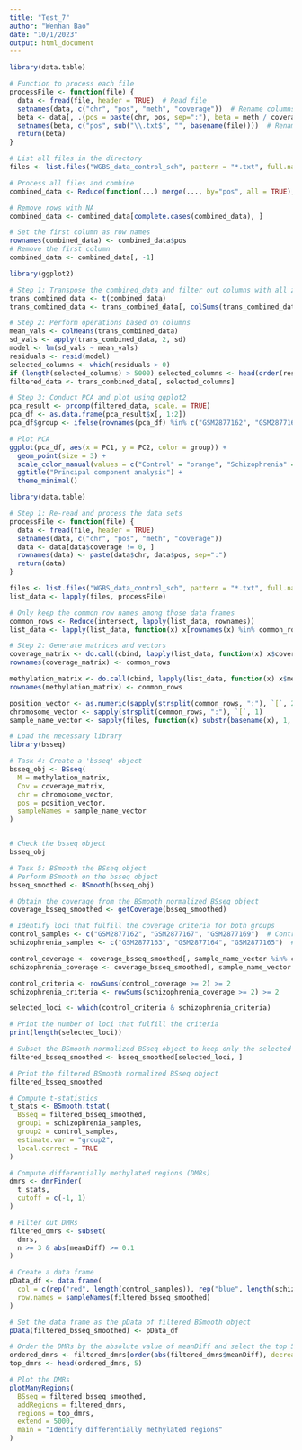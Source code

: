 ```yaml
---
title: "Test_7"
author: "Wenhan Bao"
date: "10/1/2023"
output: html_document
---
```


```r
library(data.table)

# Function to process each file
processFile <- function(file) {
  data <- fread(file, header = TRUE)  # Read file
  setnames(data, c("chr", "pos", "meth", "coverage"))  # Rename columns
  beta <- data[, .(pos = paste(chr, pos, sep=":"), beta = meth / coverage)]  # Calculate beta values
  setnames(beta, c("pos", sub("\\.txt$", "", basename(file))))  # Rename beta column
  return(beta)
}

# List all files in the directory
files <- list.files("WGBS_data_control_sch", pattern = "*.txt", full.names = TRUE)

# Process all files and combine
combined_data <- Reduce(function(...) merge(..., by="pos", all = TRUE), lapply(files, processFile))

# Remove rows with NA
combined_data <- combined_data[complete.cases(combined_data), ]

# Set the first column as row names
rownames(combined_data) <- combined_data$pos
# Remove the first column
combined_data <- combined_data[, -1]

```

```r
library(ggplot2)

# Step 1: Transpose the combined_data and filter out columns with all zeros
trans_combined_data <- t(combined_data)
trans_combined_data <- trans_combined_data[, colSums(trans_combined_data != 0) > 0]

# Step 2: Perform operations based on columns
mean_vals <- colMeans(trans_combined_data)
sd_vals <- apply(trans_combined_data, 2, sd)
model <- lm(sd_vals ~ mean_vals)
residuals <- resid(model)
selected_columns <- which(residuals > 0)
if (length(selected_columns) > 5000) selected_columns <- head(order(residuals[selected_columns], decreasing = TRUE), 5000)
filtered_data <- trans_combined_data[, selected_columns]

# Step 3: Conduct PCA and plot using ggplot2
pca_result <- prcomp(filtered_data, scale. = TRUE)
pca_df <- as.data.frame(pca_result$x[, 1:2])
pca_df$group <- ifelse(rownames(pca_df) %in% c("GSM2877162", "GSM2877167", "GSM2877169"), "Control", "Schizophrenia")

# Plot PCA
ggplot(pca_df, aes(x = PC1, y = PC2, color = group)) +
  geom_point(size = 3) +
  scale_color_manual(values = c("Control" = "orange", "Schizophrenia" = "blue")) +
  ggtitle("Principal component analysis") +
  theme_minimal()

```

```r
library(data.table)

# Step 1: Re-read and process the data sets
processFile <- function(file) {
  data <- fread(file, header = TRUE)
  setnames(data, c("chr", "pos", "meth", "coverage")) 
  data <- data[data$coverage != 0, ]
  rownames(data) <- paste(data$chr, data$pos, sep=":")
  return(data)
}

files <- list.files("WGBS_data_control_sch", pattern = "*.txt", full.names = TRUE)
list_data <- lapply(files, processFile)

# Only keep the common row names among those data frames
common_rows <- Reduce(intersect, lapply(list_data, rownames))
list_data <- lapply(list_data, function(x) x[rownames(x) %in% common_rows, ])

# Step 2: Generate matrices and vectors
coverage_matrix <- do.call(cbind, lapply(list_data, function(x) x$coverage))
rownames(coverage_matrix) <- common_rows

methylation_matrix <- do.call(cbind, lapply(list_data, function(x) x$meth))
rownames(methylation_matrix) <- common_rows

position_vector <- as.numeric(sapply(strsplit(common_rows, ":"), `[`, 2))
chromosome_vector <- sapply(strsplit(common_rows, ":"), `[`, 1)
sample_name_vector <- sapply(files, function(x) substr(basename(x), 1, 10))

```

```r
# Load the necessary library
library(bsseq)

# Task 4: Create a 'bsseq' object
bsseq_obj <- BSseq(
  M = methylation_matrix,
  Cov = coverage_matrix,
  chr = chromosome_vector,
  pos = position_vector,
  sampleNames = sample_name_vector
)


# Check the bsseq object
bsseq_obj
```


```r
# Task 5: BSmooth the BSseq object
# Perform BSmooth on the bsseq object
bsseq_smoothed <- BSmooth(bsseq_obj)

```

```r
# Obtain the coverage from the BSmooth normalized BSseq object
coverage_bsseq_smoothed <- getCoverage(bsseq_smoothed)

# Identify loci that fulfill the coverage criteria for both groups
control_samples <- c("GSM2877162", "GSM2877167", "GSM2877169")  # Control sample names
schizophrenia_samples <- c("GSM2877163", "GSM2877164", "GSM2877165")  # Schizophrenia sample names

control_coverage <- coverage_bsseq_smoothed[, sample_name_vector %in% control_samples]
schizophrenia_coverage <- coverage_bsseq_smoothed[, sample_name_vector %in% schizophrenia_samples]

control_criteria <- rowSums(control_coverage >= 2) >= 2
schizophrenia_criteria <- rowSums(schizophrenia_coverage >= 2) >= 2

selected_loci <- which(control_criteria & schizophrenia_criteria)

# Print the number of loci that fulfill the criteria
print(length(selected_loci))

# Subset the BSmooth normalized BSseq object to keep only the selected loci
filtered_bsseq_smoothed <- bsseq_smoothed[selected_loci, ]

# Print the filtered BSmooth normalized BSseq object
filtered_bsseq_smoothed

```

```r
# Compute t-statistics
t_stats <- BSmooth.tstat(
  BSseq = filtered_bsseq_smoothed,
  group1 = schizophrenia_samples,
  group2 = control_samples,
  estimate.var = "group2",
  local.correct = TRUE
)

```

```r
# Compute differentially methylated regions (DMRs)
dmrs <- dmrFinder(
  t_stats,
  cutoff = c(-1, 1)
)

```

```r
# Filter out DMRs
filtered_dmrs <- subset(
  dmrs, 
  n >= 3 & abs(meanDiff) >= 0.1
)

```

```r
# Create a data frame
pData_df <- data.frame(
  col = c(rep("red", length(control_samples)), rep("blue", length(schizophrenia_samples))),
  row.names = sampleNames(filtered_bsseq_smoothed)
)

# Set the data frame as the pData of filtered BSmooth object
pData(filtered_bsseq_smoothed) <- pData_df

# Order the DMRs by the absolute value of meanDiff and select the top 5
ordered_dmrs <- filtered_dmrs[order(abs(filtered_dmrs$meanDiff), decreasing = TRUE), ]
top_dmrs <- head(ordered_dmrs, 5)

# Plot the DMRs
plotManyRegions(
  BSseq = filtered_bsseq_smoothed, 
  addRegions = filtered_dmrs, 
  regions = top_dmrs, 
  extend = 5000, 
  main = "Identify differentially methylated regions"
)

```

